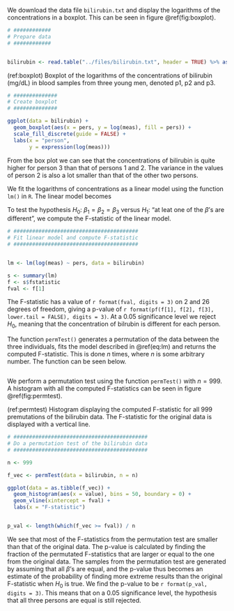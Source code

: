 \section{Problem B: Permutation test}

\subsection{1.}

We download the data file `bilirubin.txt` and display the logarithms of the concentrations in a boxplot. This can be seen in figure \@ref(fig:boxplot).

```r

# ############
# Prepare data
# ############


bilirubin <- read.table("../files/bilirubin.txt", header = TRUE) %>% as_tibble()

```

(ref:boxplot) Boxplot of the logarithms of the concentrations of bilirubin (mg/dL) in blood samples from three young men, denoted p1, p2 and p3.

```r

# ##############
# Create boxplot
# ##############

ggplot(data = bilirubin) +
  geom_boxplot(aes(x = pers, y = log(meas), fill = pers)) +
  scale_fill_discrete(guide = FALSE) +
  labs(x = "person",
       y = expression(log(meas)))

```

From the box plot we can see that the concentrations of bilirubin is quite higher for person 3 than that of persons 1 and 2. The variance in the values of person 2 is also a lot smaller than that of the other two persons. \todo[inline]{Don't know how much I should say here...}

We fit the logarithms of concentrations as a linear model using the function `lm()` in `R`. The linear model becomes

\begin{equation}
(\#eq:lm)
\log Y_{ij} = \beta_i + \varepsilon_{ij};\ i = 1, 2, 3 \text{ and } j = 1, ..., n_i.
\end{equation}

To test the hypothesis $H_0:\ \beta_1 = \beta_2 = \beta_3$ versus $H_1:$ "at leat one of the $\beta$'s are different", we compute the F-statistic of the linear model.

```r
# ########################################
# Fit linear model and compute F-statistic
# ########################################


lm <- lm(log(meas) ~ pers, data = bilirubin)

s <- summary(lm)
f <- s$fstatistic
fval <- f[1]

```

The F-statistic has a value of `r format(fval, digits = 3)` on 2 and 26 degrees of freedom, giving a p-value of `r format(pf(f[1], f[2], f[3], lower.tail = FALSE), digits = 3)`. At a $0.05$ significance level we reject $H_0$, meaning that the concentration of bilrubin is different for each person.

\subsection{2.}

The function `permTest()` generates a permutation of the data between the three individuals, fits the model described in \@ref(eq:lm) and returns the computed F-statistic. This is done $n$ times, where $n$ is some arbitrary number. The function can be seen below.

```r
```

\subsection{3.}

We perform a permutation test using the function `permTest()` with $n = 999$. A histogram with all the computed F-statistics can be seen in figure \@ref(fig:permtest).

(ref:permtest) Histogram displaying the computed F-statistic for all 999 premutations of the bilirubin data. The F-statistic for the original data is displayed with a vertical line.

```r
# ###########################################
# Do a permutation test of the bilirubin data
# ###########################################

n <- 999

f_vec <- permTest(data = bilirubin, n = n)

ggplot(data = as.tibble(f_vec)) +
  geom_histogram(aes(x = value), bins = 50, boundary = 0) +
  geom_vline(xintercept = fval) +
  labs(x = "F-statistic")


p_val <- length(which(f_vec >= fval)) / n

```

We see that most of the F-statistics from the permutation test are smaller than that of the original data.
The p-value is calculated by finding the fraction of the permutated F-statistics that are larger or equal to the one from the original data. The samples from the permutation test are generated by assuming that all $\beta$'s are equal, and the p-value thus becomes an estimate of the probability of finding more extreme results than the original F-statistic when $H_0$ is true.
We find the p-value to be `r format(p_val, digits = 3)`. This means that on a $0.05$ significance level, the hypothesis that all three persons are equal is still rejected. 

\todo[inline]{this might be larger than 0.05. Check this before delivery!!!!!!!}



